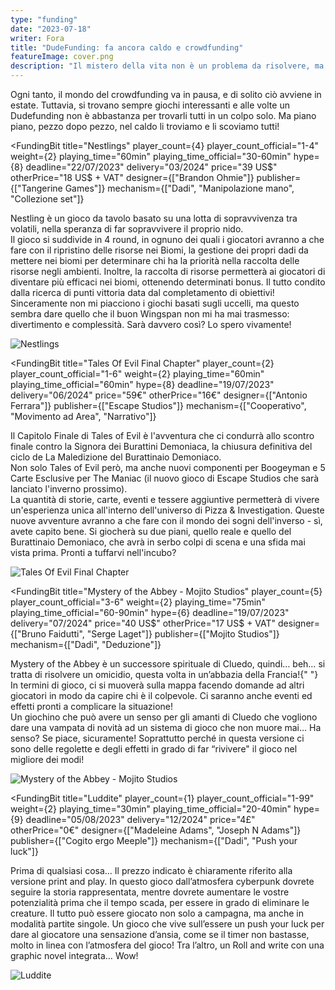 ```yaml
---
type: "funding"
date: "2023-07-18"
writer: Fora
title: "DudeFunding: fa ancora caldo e crowdfunding"
featureImage: cover.png
description: "Il mistero della vita non è un problema da risolvere, ma un gioco da pledgiare"
---
```


<FundingIntro>
  Ogni tanto, il mondo del crowdfunding va in pausa, e di solito ciò avviene in
  estate. Tuttavia, si trovano sempre giochi interessanti e alle volte un
  Dudefunding non è abbastanza per trovarli tutti in un colpo solo. Ma piano
  piano, pezzo dopo pezzo, nel caldo li troviamo e li scoviamo tutti!
</FundingIntro>

<FundingBit
  title="Nestlings"
  player_count={4}
  player_count_official="1-4"
  weight={2}
  playing_time="60min"
  playing_time_official="30-60min"
  hype={8}
  deadline="22/07/2023"
  delivery="03/2024"
  price="39 US$"
  otherPrice="18 US$ + VAT"
  designer={["Brandon Ohmie"]}
  publisher={["Tangerine Games"]}
  mechanism={["Dadi", "Manipolazione mano", "Collezione set"]}
>
  Nestling è un gioco da tavolo basato su una lotta di sopravvivenza tra
  volatili, nella speranza di far sopravvivere il proprio nido. <br />
  Il gioco si suddivide in 4 round, in ognuno dei quali i giocatori avranno a che
  fare con il ripristino delle risorse nei Biomi, la gestione dei propri dadi da
  mettere nei biomi per determinare chi ha la priorità nella raccolta delle risorse
  negli ambienti. Inoltre, la raccolta di risorse permetterà ai giocatori di diventare
  più efficaci nei biomi, ottenendo determinati bonus. Il tutto condito dalla ricerca
  di punti vittoria data dal completamento di obiettivi! <br />
  Sinceramente non mi piacciono i giochi basati sugli uccelli, ma questo sembra
  dare quello che il buon <Link to="/reviews/wingspan">Wingspan</Link> non mi ha
  mai trasmesso: divertimento e complessità. Sarà davvero così? Lo spero
  vivamente!
</FundingBit>

<img src="game1.png?t=1" alt="Nestlings" />

<FundingLink
  title="Nestlings"
  link="https://www.kickstarter.com/projects/nestlings/nestlings"
  small
/>

<FundingBit
  title="Tales Of Evil Final Chapter"
  player_count={2}
  player_count_official="1-6"
  weight={2}
  playing_time="60min"
  playing_time_official="60min"
  hype={8}
  deadline="19/07/2023"
  delivery="06/2024"
  price="59€"
  otherPrice="16€"
  designer={["Antonio Ferrara"]}
  publisher={["Escape Studios"]}
  mechanism={["Cooperativo", "Movimento ad Area", "Narrativo"]}
>
  Il Capitolo Finale di Tales of Evil è l'avventura che ci condurrà allo scontro
  finale contro la Signora dei Burattini Demoniaca, la chiusura definitiva del
  ciclo de La Maledizione del Burattinaio Demoniaco. <br />
  Non solo Tales of Evil però, ma anche nuovi componenti per Boogeyman e 5 Carte
  Esclusive per The Maniac (il nuovo gioco di Escape Studios che sarà lanciato l'inverno
  prossimo). <br />
  La quantità di storie, carte, eventi e tessere aggiuntive permetterà di vivere
  un'esperienza unica all'interno dell'universo di Pizza & Investigation. Queste
  nuove avventure avranno a che fare con il mondo dei sogni dell'inverso - sì,
  avete capito bene. Si giocherà su due piani, quello reale e quello del
  Burattinaio Demoniaco, che avrà in serbo colpi di scena e una sfida mai vista
  prima. Pronti a tuffarvi nell'incubo?
</FundingBit>

<img src="game2.png?t=1" alt="Tales Of Evil Final Chapter" />

<FundingLink
  title="Tales Of Evil Final Chapter"
  link="https://gamefound.com/projects/escapestudios/tales-of-evil-and-boogeyman-expansion-and-reprint"
  small
/>

<FundingBit
  title="Mystery of the Abbey - Mojito Studios"
  player_count={5}
  player_count_official="3-6"
  weight={2}
  playing_time="75min"
  playing_time_official="60-90min"
  hype={6}
  deadline="19/07/2023"
  delivery="07/2024"
  price="40 US$"
  otherPrice="17 US$ + VAT"
  designer={["Bruno Faidutti", "Serge Laget"]}
  publisher={["Mojito Studios"]}
  mechanism={["Dadi", "Deduzione"]}
>
  Mystery of the Abbey è un successore spirituale di Cluedo, quindi… beh… si
  tratta di risolvere un omicidio, questa volta in un’abbazia della Francia!{" "}
  <br />
  In termini di gioco, ci si muoverà sulla mappa facendo domande ad altri giocatori
  in modo da capire chi è il colpevole. Ci saranno anche eventi ed effetti pronti
  a complicare la situazione! <br />
  Un giochino che può avere un senso per gli amanti di Cluedo che vogliono dare
  una vampata di novità ad un sistema di gioco che non muore mai… Ha senso? Se
  piace, sicuramente! Soprattutto perché in questa versione ci sono delle
  regolette e degli effetti in grado di far “rivivere" il gioco nel migliore dei
  modi!
</FundingBit>

<img src="game3.png?t=1" alt="Mystery of the Abbey - Mojito Studios" />

<FundingLink
  title="Mystery of the Abbey - Mojito Studios"
  link="https://www.kickstarter.com/projects/mojitostudios/mystery-of-the-abbey-mojito-studios"
  small
/>

<FundingBit
  title="Luddite"
  player_count={1}
  player_count_official="1-99"
  weight={2}
  playing_time="30min"
  playing_time_official="20-40min"
  hype={9}
  deadline="05/08/2023"
  delivery="12/2024"
  price="4£"
  otherPrice="0€"
  designer={["Madeleine Adams", "Joseph N Adams"]}
  publisher={["Cogito ergo Meeple"]}
  mechanism={["Dadi", "Push your luck"]}
>
  Prima di qualsiasi cosa… Il prezzo indicato è chiaramente riferito alla
  versione print and play. In questo gioco dall’atmosfera cyberpunk dovrete
  seguire la storia rappresentata, mentre dovrete aumentare le vostre
  potenzialità prima che il tempo scada, per essere in grado di eliminare le
  creature. Il tutto può essere giocato non solo a campagna, ma anche in
  modalità partite singole. Un gioco che vive sull’essere un push your luck per
  dare al giocatore una sensazione d’ansia, come se il timer non bastasse, molto
  in linea con l’atmosfera del gioco! Tra l’altro, un Roll and write con una
  graphic novel integrata… Wow!
</FundingBit>

<img src="game4.png?t=1" alt="Luddite" />

<FundingLink
  title="Luddite"
  link="https://www.kickstarter.com/projects/cogitoergomeeple/luddite"
  small
/>
